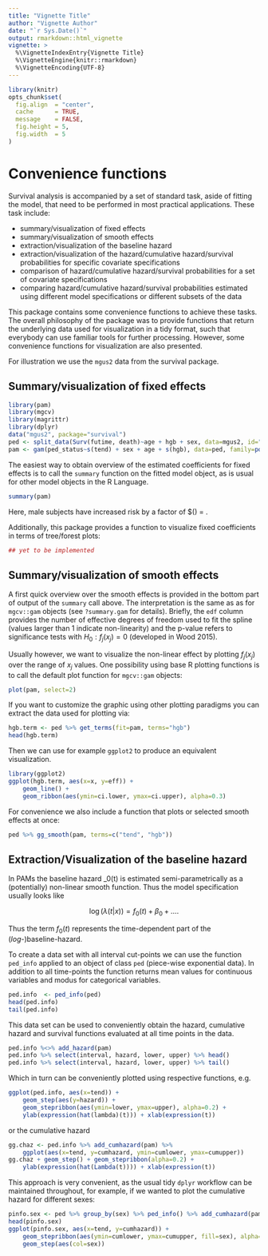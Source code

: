 ```yaml
---
title: "Vignette Title"
author: "Vignette Author"
date: "`r Sys.Date()`"
output: rmarkdown::html_vignette
vignette: >
  %\VignetteIndexEntry{Vignette Title}
  %\VignetteEngine{knitr::rmarkdown}
  %\VignetteEncoding{UTF-8}
---
```


```r
library(knitr)
opts_chunk$set(
  fig.align  = "center",
  cache      = TRUE,
  message    = FALSE,
  fig.height = 5,
  fig.width  = 5
)
```


# Convenience functions

Survival analysis is accompanied by a set of standard task, 
aside of fitting the model, that need to be performed in most practical applications. 
These task include: 

- summary/visualization of fixed effects 
- summary/visualization of smooth effects
- extraction/visualization of the baseline hazard
- extraction/visualization of the hazard/cumulative hazard/survival probabilities
for specific covariate specifications
- comparison of hazard/cumulative hazard/survival probabilities for a set 
of covariate specifications
- comparing hazard/cumulative hazard/survival probabilities estimated using 
different model specifications or different subsets of the data 

This package contains some convenience functions to achieve these tasks. 
The overall philosophy of the package was to provide functions that return the 
underlying data used for visualization in a tidy format, such that everybody 
can use familiar tools for further processing. However, some convenience functions 
for visualization are also presented. 

For illustration we use the `mgus2` data from the survival package. 


## Summary/visualization of fixed effects 

```r
library(pam)
library(mgcv)
library(magrittr)
library(dplyr)
data("mgus2", package="survival")
ped <- split_data(Surv(futime, death)~age + hgb + sex, data=mgus2, id="id")
pam <- gam(ped_status~s(tend) + sex + age + s(hgb), data=ped, family=poisson(), offset=offset)
```

The easiest way to obtain overview of the estimated coefficients for fixed effects 
is to call the `summary` function on the fitted model object, as is usual 
for other model objects in the R Language.

```r
summary(pam)
```



Here, male subjects have increased risk by a factor of 
$\exp(\Sexpr{round(coef(pam)[2], 2)}) = \Sexpr{round(exp(coef(pam)[2]), 2)}.

Additionally, this package provides a function to visualize fixed coefficients 
in terms of tree/forest plots: 

```r
## yet to be implemented 
```


## Summary/visualization of smooth effects
A first quick overview over the smooth effects is provided in the bottom part of 
output of the `summary` call above. The interpretation is the same as as for 
`mgcv::gam` objects (see `?summary.gam` for details). Briefly, the `edf` column 
provides the number of effective degrees of freedom used to fit the spline 
(values larger than 1 indicate non-linearity) and the p-value refers to 
significance tests with $H_0: f_j(x_j) = 0$ (developed in Wood 2015). 

Usually however, we want to visualize the non-linear effect by plotting 
$f_j(x_j)$ over the range of $x_j$ values. One possibility using base R 
plotting functions is to call the default plot function for `mgcv::gam` objects: 

```r
plot(pam, select=2)
```

If you want to customize the graphic using other plotting paradigms you can 
extract the data used for plotting via: 

```r
hgb.term <- ped %>% get_terms(fit=pam, terms="hgb")
head(hgb.term)
```

Then we can use for example `ggplot2` to produce an equivalent visualization. 

```r
library(ggplot2)
ggplot(hgb.term, aes(x=x, y=eff)) + 
	geom_line() + 
	geom_ribbon(aes(ymin=ci.lower, ymax=ci.upper), alpha=0.3)
```

For convenience we also include a function that plots or selected smooth 
effects at once: 

```r
ped %>% gg_smooth(pam, terms=c("tend", "hgb"))
```


## Extraction/Visualization of the baseline hazard

In PAMs the baseline hazard \lambda_0(t) is estimated semi-parametrically as a 
(potentially) non-linear smooth function. Thus the model specification usually 
looks like 

$$
\log(\lambda(t|x)) = f_0(t) + \beta_0 + \ldots.
$$

Thus the term $f_0(t)$ represents the time-dependent part of the ($log$-)baseline-hazard. 

To create a data set with all interval cut-points we can use the function 
`ped_info` applied to an object of class `ped` (piece-wise exponential data). 
In addition to all time-points the function returns mean values for continuous 
variables and modus for categorical variables.

```r
ped.info  <- ped_info(ped)
head(ped.info)
tail(ped.info)
```

This data set can be used 
to conveniently obtain the hazard, cumulative hazard and survival functions evaluated 
at all time points in the data. 


```r
ped.info %<>% add_hazard(pam)
ped.info %>% select(interval, hazard, lower, upper) %>% head()
ped.info %>% select(interval, hazard, lower, upper) %>% tail()
```

Which in turn can be conveniently plotted using respective functions, e.g. 

```r
ggplot(ped.info, aes(x=tend)) + 
	geom_step(aes(y=hazard)) + 
	geom_stepribbon(aes(ymin=lower, ymax=upper), alpha=0.2) + 
	ylab(expression(hat(lambda)(t))) + xlab(expression(t))
```

or the cumulative hazard 

```r
gg.chaz <- ped.info %>% add_cumhazard(pam) %>% 
	ggplot(aes(x=tend, y=cumhazard, ymin=cumlower, ymax=cumupper))
gg.chaz + geom_step() + geom_stepribbon(alpha=0.2) + 
	ylab(expression(hat(Lambda(t)))) + xlab(expression(t))
```

This approach is very convenient, as the usual tidy `dplyr` workflow can 
be maintained throughout, for example, if we wanted to plot the cumulative 
hazard for different sexes:

```r
pinfo.sex <- ped %>% group_by(sex) %>% ped_info() %>% add_cumhazard(pam)
head(pinfo.sex)
ggplot(pinfo.sex, aes(x=tend, y=cumhazard)) + 
	geom_stepribbon(aes(ymin=cumlower, ymax=cumupper, fill=sex), alpha=0.3) + 
	geom_step(aes(col=sex))
```

